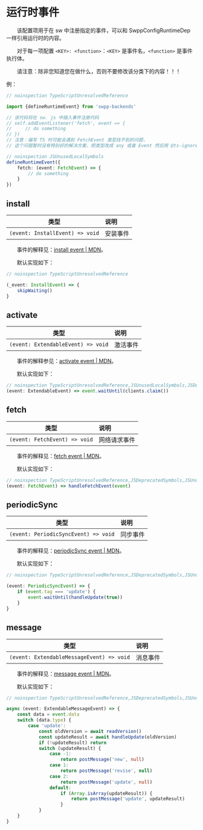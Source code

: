 # 运行时事件

&emsp;&emsp;该配置项用于在 sw 中注册指定的事件，可以和 SwppConfigRuntimeDep 一样引用运行时的内容。

&emsp;&emsp;对于每一项配置 `<KEY>: <function>`：`<KEY>` 是事件名，`<function>` 是事件执行体。

&emsp;&emsp;请注意：除非您知道您在做什么，否则不要修改该分类下的内容！！！

例：

```typescript
// noinspection TypeScriptUnresolvedReference

import {defineRuntimeEvent} from 'swpp-backends'

// 该代码将在 sw. js 中插入事件注册代码
// self.addEventListener('fetch', event => {
//     // do something
// })
// 注意：编写 TS 时可能会遇到 FetchEvent 类型找不到的问题，
// 这个问题暂时没有特别好的解决方案，把类型改成 any 或者 Event 然后用 @ts-ignore 忽略错误即可。

// noinspection JSUnusedLocalSymbols
defineRuntimeEvent({
    fetch: (event: FetchEvent) => {
        // do something
    }
})
```

## install

|               类型                | 说明   |
|:-------------------------------:|:-----|
| `(event: InstallEvent) => void` | 安装事件 |

&emsp;&emsp;事件的解释见：[install event | MDN](https://developer.mozilla.org/en-US/docs/Web/API/ServiceWorkerGlobalScope/install_event)。

&emsp;&emsp;默认实现如下：

```typescript
// noinspection TypeScriptUnresolvedReference

(_event: InstallEvent) => {
    skipWaiting()
}
```

## activate

|                 类型                 | 说明   |
|:----------------------------------:|:-----|
| `(event: ExtendableEvent) => void` | 激活事件 |

&emsp;&emsp;事件的解释参见：[activate event | MDN](https://developer.mozilla.org/en-US/docs/Web/API/ServiceWorkerGlobalScope/activate_event)。

&emsp;&emsp;默认实现如下：

```typescript
// noinspection TypeScriptUnresolvedReference,JSUnusedLocalSymbols,JSDeprecatedSymbols
(event: ExtendableEvent) => event.waitUntil(clients.claim())
```

## fetch

|              类型               | 说明     |
|:-----------------------------:|:-------|
| `(event: FetchEvent) => void` | 网络请求事件 |

&emsp;&emsp;事件的解释见：[fetch event | MDN](https://developer.mozilla.org/en-US/docs/Web/API/ServiceWorkerGlobalScope/fetch_event)。

&emsp;&emsp;默认实现如下：

```typescript
// noinspection TypeScriptUnresolvedReference,JSDeprecatedSymbols,JSUnusedLocalSymbols
(event: FetchEvent) => handleFetchEvent(event)
```

## periodicSync

|                  类型                  | 说明   |
|:------------------------------------:|:-----|
| `(event: PeriodicSyncEvent) => void` | 同步事件 |

&emsp;&emsp;事件的解释见：[periodicSync event | MDN](https://developer.mozilla.org/en-US/docs/Web/API/ServiceWorkerGlobalScope/periodicsync_event)。

&emsp;&emsp;默认实现如下：

```typescript
// noinspection TypeScriptUnresolvedReference,JSDeprecatedSymbols,JSUnusedLocalSymbols

(event: PeriodicSyncEvent) => {
    if (event.tag === 'update') {
        event.waitUntil(handleUpdate(true))
    }
}
```

## message

|                    类型                     | 说明   |
|:-----------------------------------------:|:-----|
| `(event: ExtendableMessageEvent) => void` | 消息事件 |

&emsp;&emsp;事件的解释见：[message event | MDN](https://developer.mozilla.org/en-US/docs/Web/API/ServiceWorkerGlobalScope/message_event)。

&emsp;&emsp;默认实现如下：

```typescript
// noinspection TypeScriptUnresolvedReference,JSDeprecatedSymbols,JSUnusedLocalSymbols

async (event: ExtendableMessageEvent) => {
    const data = event.data
    switch (data.type) {
        case 'update':
            const oldVersion = await readVersion()
            const updateResult = await handleUpdate(oldVersion)
            if (!updateResult) return
            switch (updateResult) {
                case -1:
                    return postMessage('new', null)
                case 1:
                    return postMessage('revise', null)
                case 2:
                    return postMessage('update', null)
                default:
                    if (Array.isArray(updateResult)) {
                        return postMessage('update', updateResult)
                    }
            }
    }
}
```